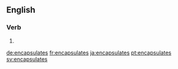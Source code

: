 ==English==

===Verb===
{{head|en|verb form}}

# {{en-third-person singular of|encapsulate}}

[[de:encapsulates]]
[[fr:encapsulates]]
[[ja:encapsulates]]
[[pt:encapsulates]]
[[sv:encapsulates]]